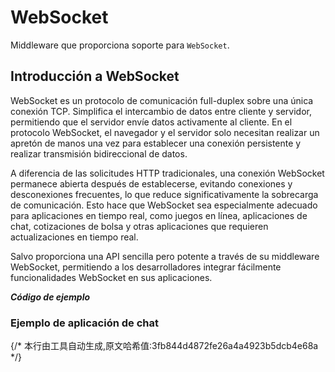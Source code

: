 # WebSocket


Middleware que proporciona soporte para `WebSocket`.

## Introducción a WebSocket

WebSocket es un protocolo de comunicación full-duplex sobre una única conexión TCP. Simplifica el intercambio de datos entre cliente y servidor, permitiendo que el servidor envíe datos activamente al cliente. En el protocolo WebSocket, el navegador y el servidor solo necesitan realizar un apretón de manos una vez para establecer una conexión persistente y realizar transmisión bidireccional de datos.

A diferencia de las solicitudes HTTP tradicionales, una conexión WebSocket permanece abierta después de establecerse, evitando conexiones y desconexiones frecuentes, lo que reduce significativamente la sobrecarga de comunicación. Esto hace que WebSocket sea especialmente adecuado para aplicaciones en tiempo real, como juegos en línea, aplicaciones de chat, cotizaciones de bolsa y otras aplicaciones que requieren actualizaciones en tiempo real.

Salvo proporciona una API sencilla pero potente a través de su middleware WebSocket, permitiendo a los desarrolladores integrar fácilmente funcionalidades WebSocket en sus aplicaciones.

_**Código de ejemplo**_

<Tabs>
<Tab label="main.rs">
<WebsocketMainCode/>
</Tab>
<Tab label="Cargo.toml">
<WebsocketCargoCode/>
</Tab>
</Tabs>

### Ejemplo de aplicación de chat

<Tabs>
<Tab label="main.rs">
<WebsocketChatMainCode/>
</Tab>
<Tab label="Cargo.toml">
<WebsocketChatCargoCode/>
</Tab>
</Tabs>
{/* 本行由工具自动生成,原文哈希值:3fb844d4872fe26a4a4923b5dcb4e68a */}